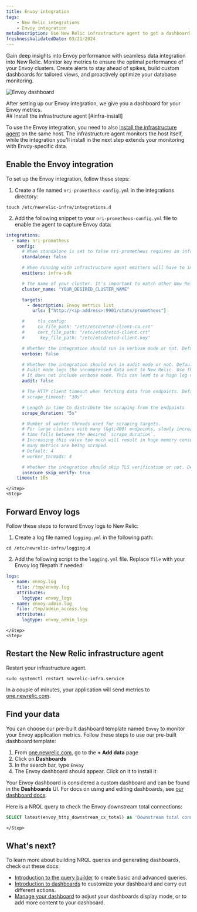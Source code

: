 ```yaml
---
title: Envoy integration
tags:
    - New Relic integrations
    - Envoy integration
metaDescription: Use New Relic infrastructure agent to get a dashboard with metrics from your Envoy.
freshnessValidatedDate: 03/21/2024
---
```


Gain deep insights into Envoy performance with seamless data integration into New Relic. Monitor key metrics to ensure the optimal performance of your Envoy clusters. Create alerts to stay ahead of spikes, build custom dashboards for tailored views, and proactively optimize your database monitoring.

<img
    title="Envoy dashboard"
    alt="Envoy dashboard"
    src={envoyDashboard}
/>
<figcaption>
After setting up our Envoy integration, we give you a dashboard for your Envoy metrics. 
</figcaption>


<Steps>
    <Step>
## Install the infrastructure agent [#infra-install]

To use the Envoy integration, you need to also [install the infrastructure agent](/docs/infrastructure/install-infrastructure-agent/get-started/install-infrastructure-agent-new-relic/) on the same host. The infrastructure agent monitors the host itself, while the integration you'll install in the next step extends your monitoring with Envoy-specific data.
    </Step>
    <Step>

## Enable the Envoy integration

To set up the Envoy integration, follow these steps:

1. Create a file named `nri-prometheus-config.yml` in the integrations directory:
  ```shell
  touch /etc/newrelic-infra/integrations.d
  ```
2. Add the following snippet to your `nri-prometheus-config.yml` file to enable the agent to capture Envoy data:
  ```yml
  integrations:
    - name: nri-prometheus
      config:
        # When standalone is set to false nri-prometheus requires an infrastructure agent to work and send data. Defaults to true 
        standalone: false

        # When running with infrastructure agent emitters will have to include infra-sdk 
        emitters: infra-sdk

        # The name of your cluster. It's important to match other New Relic products to relate the data.
        cluster_name: "YOUR_DESIRED_CLUSTER_NAME"

        targets:
          - description: Envoy metrics list
            urls: ["http://<ip-address>:9901/stats/prometheus"]

        #     tls_config:
        #     ca_file_path: "/etc/etcd/etcd-client-ca.crt"
        #     cert_file_path: "/etc/etcd/etcd-client.crt"
        #      key_file_path: "/etc/etcd/etcd-client.key"

        # Whether the integration should run in verbose mode or not. Defaults to false
        verbose: false

        # Whether the integration should run in audit mode or not. Defaults to false.
        # Audit mode logs the uncompressed data sent to New Relic. Use this to log all data sent.
        # It does not include verbose mode. This can lead to a high log volume, use with care
        audit: false

        # The HTTP client timeout when fetching data from endpoints. Defaults to 30s.
        # scrape_timeout: "30s"

        # Length in time to distribute the scraping from the endpoints
        scrape_duration: "5s"

        # Number of worker threads used for scraping targets.
        # For large clusters with many (&gt;400) endpoints, slowly increase until scrape
        # time falls between the desired `scrape_duration`.
        # Increasing this value too much will result in huge memory consumption if too
        # many metrics are being scraped.
        # Default: 4
        # worker_threads: 4

        # Whether the integration should skip TLS verification or not. Defaults to false
        insecure_skip_verify: true
      timeout: 10s
  ```
    </Step>
    <Step>

## Forward Envoy logs

Follow these steps to forward Envoy logs to New Relic:

1. Create a log file named `logging.yml` in the following path:

  ```shell
  cd /etc/newrelic-infra/logging.d
  ```
2. Add the following script to the `logging.yml` file. Replace `file` with your Envoy log filepath if needed:

```yml
logs:
  - name: envoy.log
    file: /tmp/envoy.log
    attributes:
      logtype: envoy_logs
  - name: envoy-admin.log
    file: /tmp/admin_access.log
    attributes:
      logtype: envoy_admin_logs
``` 
      
    </Step>
    <Step>
## Restart the New Relic infrastructure agent

Restart your infrastructure agent. 

```shell
sudo systemctl restart newrelic-infra.service
```

In a couple of minutes, your application will send metrics to [one.newrelic.com](https://one.newrelic.com).        
    </Step>
    <Step>
## Find your data 

You can choose our pre-built dashboard template named `Envoy` to monitor your Envoy application metrics. Follow these steps to use our pre-built dashboard template:

1. From [one.newrelic.com](https://one.newrelic.com), go to the <DoNotTranslate>**+ Add data**</DoNotTranslate> page
2. Click on <DoNotTranslate>**Dashboards**</DoNotTranslate>
3. In the search bar, type `Envoy`
4. The Envoy dashboard should appear. Click on it to install it

Your Envoy dashboard is considered a custom dashboard and can be found in the <DoNotTranslate>**Dashboards**</DoNotTranslate> UI. For docs on using and editing dashboards, see [our dashboard docs](/docs/query-your-data/explore-query-data/dashboards/introduction-dashboards).

Here is a NRQL query to check the Envoy downstream total connections:

```sql
SELECT latest(envoy_http_downstream_cx_total) as 'Downstream total connections' from Metric
```        
    </Step>
</Steps>

## What's next?

To learn more about building NRQL queries and generating dashboards, check out these docs:

* [Introduction to the query builder](/docs/query-your-data/explore-query-data/query-builder/introduction-query-builder) to create basic and advanced queries.
* [Introduction to dashboards](/docs/query-your-data/explore-query-data/dashboards/introduction-dashboards) to customize your dashboard and carry out different actions.
* [Manage your dashboard](/docs/query-your-data/explore-query-data/dashboards/manage-your-dashboard) to adjust your dashboards display mode, or to add more content to your dashboard.
